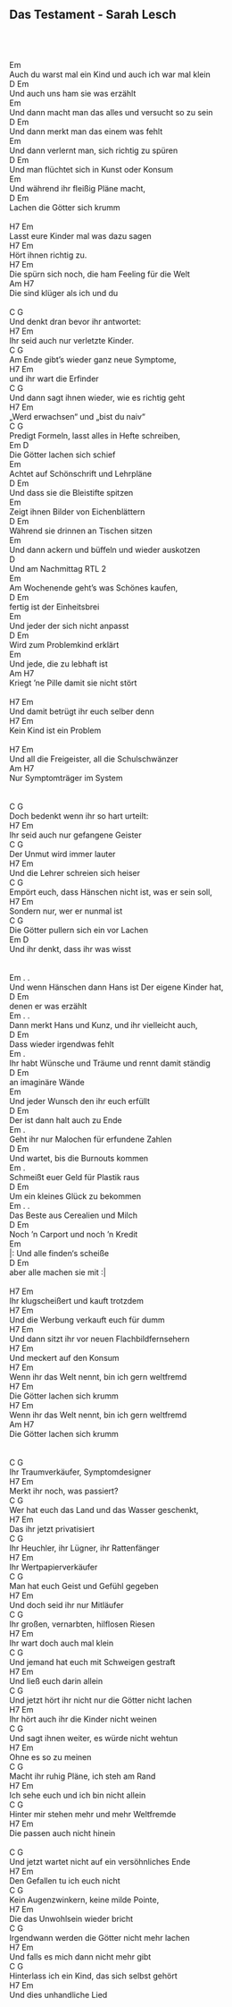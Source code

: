 ## Das Testament - Sarah Lesch\
\
\
\
     Em\
Auch du warst mal ein Kind und auch ich war mal klein\
         D                  Em\
Und auch uns ham sie was erzählt\
         Em\
Und dann macht man das alles und versucht so zu sein\
          D                       Em\
Und dann merkt man das einem was fehlt\
             Em\
Und dann verlernt man, sich richtig zu spüren\
          D                            Em\
Und man flüchtet sich in Kunst oder Konsum\
     Em\
Und während ihr fleißig Pläne macht,\
 D                      Em\
Lachen die Götter sich krumm\
\
            H7                  Em\
Lasst eure Kinder mal was dazu sagen\
 H7                Em\
Hört ihnen richtig zu.\
     H7                       Em\
Die spürn sich noch, die ham Feeling für die Welt\
          Am                H7\
Die sind klüger als ich und du\
\
     C                    G\
Und denkt dran bevor ihr antwortet:\
         H7                  Em\
Ihr seid auch nur verletzte Kinder.\
    C                       G\
Am Ende gibt’s wieder ganz neue Symptome,\
    H7              Em\
und ihr wart die Erfinder\
          C                         G\
Und dann sagt ihnen wieder, wie es richtig geht\
        H7            Em\
„Werd erwachsen“ und „bist du naiv“\
         C                       G\
Predigt Formeln, lasst alles in Hefte schreiben,\
     Em                   D\
Die Götter lachen sich schief\
Em\
Achtet auf Schönschrift und Lehrpläne\
   D                         Em\
Und dass sie die Bleistifte spitzen\
 Em               \
Zeigt ihnen Bilder von Eichenblättern \
              D                 Em\
Während sie drinnen an Tischen sitzen\
         Em\
Und dann ackern und büffeln und wieder auskotzen\
        D\
Und am Nachmittag RTL 2\
   Em\
Am Wochenende geht’s was Schönes kaufen, \
D                          Em\
fertig ist der Einheitsbrei\
     Em\
Und jeder der sich nicht anpasst\
     D                    Em\
Wird zum Problemkind erklärt\
    Em\
Und jede, die zu lebhaft ist\
           Am                      H7\
Kriegt ‘ne Pille damit sie nicht stört\
\
      H7                    Em \
Und damit betrügt ihr euch selber denn\
 H7                 Em\
Kein Kind ist ein Problem\
              \
              H7                   Em\
Und all die Freigeister, all die Schulschwänzer\
        Am              H7\
Nur Symptomträger im System\
\
\
               C              G                \
Doch bedenkt wenn ihr so hart urteilt:\
         H7                  Em\
Ihr seid auch nur gefangene Geister\
    C                 G\
Der Unmut wird immer lauter \
         H7                   Em \
Und die Lehrer schreien sich heiser\
C                                   G\
Empört euch, dass Hänschen nicht ist, was er sein soll,\
        H7                  Em  \
Sondern nur, wer er nunmal ist\
     C                   G\
Die Götter pullern sich ein vor Lachen\
    Em                       D\
Und ihr denkt, dass ihr was wisst\
\
 \
Em                      .            .  \
Und wenn Hänschen dann Hans ist Der eigene Kinder hat, \
D                Em\
denen er was erzählt \
     Em              .         .\
Dann merkt Hans und Kunz, und ihr vielleicht auch,\
      D                Em\
Dass wieder irgendwas fehlt \
      Em                         .\
Ihr habt Wünsche und Träume und rennt damit ständig \
D             Em\
an imaginäre Wände\
           Em\
Und jeder Wunsch den ihr euch erfüllt \
         D                Em\
Der ist dann halt auch zu Ende\
     Em                      .\
Geht ihr nur Malochen für erfundene Zahlen\
      D                       Em\
Und wartet, bis die Burnouts kommen\
   Em                   .\
Schmeißt euer Geld für Plastik raus\
         D                Em\
Um ein kleines Glück zu bekommen\
    Em            .          .\
Das Beste aus Cerealien und Milch\
         D                     Em\
Noch ‘n Carport und noch ‘n Kredit\
        Em\
|: Und alle finden‘s scheiße        \
       D              Em\
 aber alle machen sie mit :|         \
\
     H7                      Em\
Ihr klugscheißert und kauft trotzdem\
         H7                        Em\
Und die Werbung verkauft euch für dumm\
          H7                  Em\
Und dann sitzt ihr vor neuen Flachbildfernsehern\
     H7               Em\
Und meckert auf den Konsum\
           H7                      Em    \
Wenn ihr das Welt nennt, bin ich gern weltfremd\
     H7                 Em\
Die Götter lachen sich krumm\
          H7                      Em\
Wenn ihr das Welt nennt, bin ich gern weltfremd\
    Am                  H7\
Die Götter lachen sich krumm\
\
\
      C                 G\
Ihr Traumverkäufer, Symptomdesigner\
 H7                      Em \
Merkt ihr noch, was passiert? \
 C                             G\
Wer hat euch das Land und das Wasser geschenkt, \
         H7            Em\
Das ihr jetzt privatisiert\
      C                        G\
Ihr Heuchler, ihr Lügner, ihr Rattenfänger \
     H7           Em\
Ihr Wertpapierverkäufer\
     C                    G\
Man hat euch Geist und Gefühl gegeben \
     H7                   Em\
Und doch seid ihr nur Mitläufer \
      C                  G\
Ihr großen, vernarbten, hilflosen Riesen \
     H7                 Em \
Ihr wart doch auch mal klein\
     C                      G\
Und jemand hat euch mit Schweigen gestraft \
     H7                 Em\
Und ließ euch darin allein \
           C                      G\
Und jetzt hört ihr nicht nur die Götter nicht lachen \
     H7                             Em\
Ihr hört auch ihr die Kinder nicht weinen\
     C                     G\
Und sagt ihnen weiter, es würde nicht wehtun\
H7               Em\
  Ohne es so zu meinen\
       C               G\
Macht ihr ruhig Pläne, ich steh am Rand \
     H7                            Em\
Ich sehe euch und ich bin nicht allein \
        C                        G\
Hinter mir stehen mehr und mehr Weltfremde \
     H7                   Em\
Die passen auch nicht hinein \
\
           C                       G\
Und jetzt wartet nicht auf ein versöhnliches Ende \
  H7                      Em\
Den Gefallen tu ich euch nicht \
     C                     G\
Kein Augenzwinkern, keine milde Pointe,\
         H7                 Em\
Die das Unwohlsein wieder bricht\
       C                      G\
Irgendwann werden die Götter nicht mehr lachen \
    H7                             Em\
Und falls es mich dann nicht mehr gibt \
        C                           G\
Hinterlass ich ein Kind, das sich selbst gehört\
H7                            Em\
   Und dies unhandliche Lied\
   \
\
\
